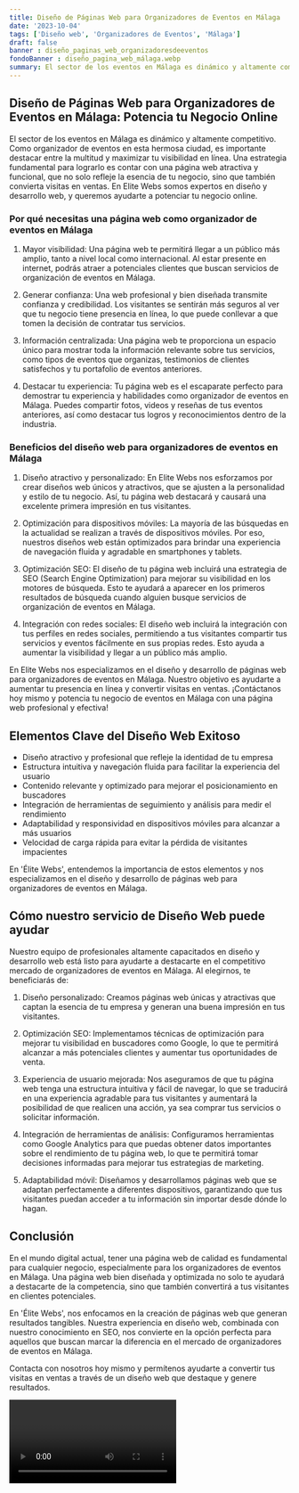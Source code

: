 ```yaml
---
title: Diseño de Páginas Web para Organizadores de Eventos en Málaga
date: '2023-10-04'
tags: ['Diseño web', 'Organizadores de Eventos', 'Málaga']
draft: false
banner : diseño_paginas_web_organizadoresdeeventos
fondoBanner : diseño_pagina_web_málaga.webp
summary: El sector de los eventos en Málaga es dinámico y altamente competitivo. Como organizador de eventos en esta hermosa ciudad, es importante destacar entre la multitud y maximizar tu visibilidad en línea. Una estrategia fundamental para lograrlo es contar con una página web atractiva y funcional, que no solo refleje la esencia de tu negocio, sino que también convierta visitas en ventas. En Elite Webs somos expertos en diseño y desarrollo web, y queremos ayudarte a potenciar tu negocio online.
---
```


## Diseño de Páginas Web para Organizadores de Eventos en Málaga: Potencia tu Negocio Online

El sector de los eventos en Málaga es dinámico y altamente competitivo. Como organizador de eventos en esta hermosa ciudad, es importante destacar entre la multitud y maximizar tu visibilidad en línea. Una estrategia fundamental para lograrlo es contar con una página web atractiva y funcional, que no solo refleje la esencia de tu negocio, sino que también convierta visitas en ventas. En Elite Webs somos expertos en diseño y desarrollo web, y queremos ayudarte a potenciar tu negocio online.

### Por qué necesitas una página web como organizador de eventos en Málaga

1. Mayor visibilidad: Una página web te permitirá llegar a un público más amplio, tanto a nivel local como internacional. Al estar presente en internet, podrás atraer a potenciales clientes que buscan servicios de organización de eventos en Málaga.

2. Generar confianza: Una web profesional y bien diseñada transmite confianza y credibilidad. Los visitantes se sentirán más seguros al ver que tu negocio tiene presencia en línea, lo que puede conllevar a que tomen la decisión de contratar tus servicios.

3. Información centralizada: Una página web te proporciona un espacio único para mostrar toda la información relevante sobre tus servicios, como tipos de eventos que organizas, testimonios de clientes satisfechos y tu portafolio de eventos anteriores.

4. Destacar tu experiencia: Tu página web es el escaparate perfecto para demostrar tu experiencia y habilidades como organizador de eventos en Málaga. Puedes compartir fotos, videos y reseñas de tus eventos anteriores, así como destacar tus logros y reconocimientos dentro de la industria.

### Beneficios del diseño web para organizadores de eventos en Málaga

1. Diseño atractivo y personalizado: En Elite Webs nos esforzamos por crear diseños web únicos y atractivos, que se ajusten a la personalidad y estilo de tu negocio. Así, tu página web destacará y causará una excelente primera impresión en tus visitantes.

2. Optimización para dispositivos móviles: La mayoría de las búsquedas en la actualidad se realizan a través de dispositivos móviles. Por eso, nuestros diseños web están optimizados para brindar una experiencia de navegación fluida y agradable en smartphones y tablets.

3. Optimización SEO: El diseño de tu página web incluirá una estrategia de SEO (Search Engine Optimization) para mejorar su visibilidad en los motores de búsqueda. Esto te ayudará a aparecer en los primeros resultados de búsqueda cuando alguien busque servicios de organización de eventos en Málaga.

4. Integración con redes sociales: El diseño web incluirá la integración con tus perfiles en redes sociales, permitiendo a tus visitantes compartir tus servicios y eventos fácilmente en sus propias redes. Esto ayuda a aumentar la visibilidad y llegar a un público más amplio.

En Elite Webs nos especializamos en el diseño y desarrollo de páginas web para organizadores de eventos en Málaga. Nuestro objetivo es ayudarte a aumentar tu presencia en línea y convertir visitas en ventas. ¡Contáctanos hoy mismo y potencia tu negocio de eventos en Málaga con una página web profesional y efectiva!

<GifSeo />

<Cta />

## Elementos Clave del Diseño Web Exitoso

- Diseño atractivo y profesional que refleje la identidad de tu empresa
- Estructura intuitiva y navegación fluida para facilitar la experiencia del usuario
- Contenido relevante y optimizado para mejorar el posicionamiento en buscadores
- Integración de herramientas de seguimiento y análisis para medir el rendimiento
- Adaptabilidad y responsividad en dispositivos móviles para alcanzar a más usuarios
- Velocidad de carga rápida para evitar la pérdida de visitantes impacientes

En 'Élite Webs', entendemos la importancia de estos elementos y nos especializamos en el diseño y desarrollo de páginas web para organizadores de eventos en Málaga.

## Cómo nuestro servicio de Diseño Web puede ayudar

Nuestro equipo de profesionales altamente capacitados en diseño y desarrollo web está listo para ayudarte a destacarte en el competitivo mercado de organizadores de eventos en Málaga. Al elegirnos, te beneficiarás de:

1. Diseño personalizado: Creamos páginas web únicas y atractivas que captan la esencia de tu empresa y generan una buena impresión en tus visitantes.

2. Optimización SEO: Implementamos técnicas de optimización para mejorar tu visibilidad en buscadores como Google, lo que te permitirá alcanzar a más potenciales clientes y aumentar tus oportunidades de venta.

3. Experiencia de usuario mejorada: Nos aseguramos de que tu página web tenga una estructura intuitiva y fácil de navegar, lo que se traducirá en una experiencia agradable para tus visitantes y aumentará la posibilidad de que realicen una acción, ya sea comprar tus servicios o solicitar información.

4. Integración de herramientas de análisis: Configuramos herramientas como Google Analytics para que puedas obtener datos importantes sobre el rendimiento de tu página web, lo que te permitirá tomar decisiones informadas para mejorar tus estrategias de marketing.

5. Adaptabilidad móvil: Diseñamos y desarrollamos páginas web que se adaptan perfectamente a diferentes dispositivos, garantizando que tus visitantes puedan acceder a tu información sin importar desde dónde lo hagan.

## Conclusión

En el mundo digital actual, tener una página web de calidad es fundamental para cualquier negocio, especialmente para los organizadores de eventos en Málaga. Una página web bien diseñada y optimizada no solo te ayudará a destacarte de la competencia, sino que también convertirá a tus visitantes en clientes potenciales.

En 'Élite Webs', nos enfocamos en la creación de páginas web que generan resultados tangibles. Nuestra experiencia en diseño web, combinada con nuestro conocimiento en SEO, nos convierte en la opción perfecta para aquellos que buscan marcar la diferencia en el mercado de organizadores de eventos en Málaga.

Contacta con nosotros hoy mismo y permítenos ayudarte a convertir tus visitas en ventas a través de un diseño web que destaque y genere resultados.

<Video />

<CtaBot job='Organizadores de Eventos' city='Málaga'/>

<Gmaps query='Málaga+españa+maps' />